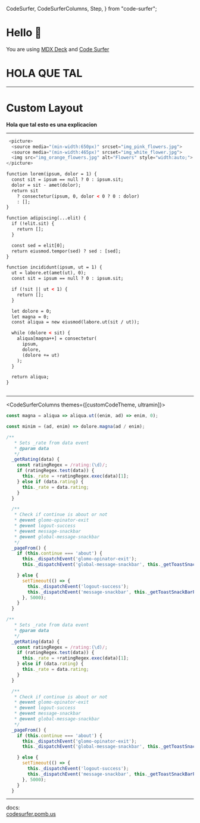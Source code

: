   CodeSurfer,
  CodeSurferColumns,
  Step,
} from "code-surfer";


# Hello 👋

You are using [MDX Deck](https://github.com/jxnblk/mdx-deck) and [Code Surfer](https://codesurfer.pomb.us)

<h1>HOLA QUE TAL</h1>

---

<Layout>

# Custom Layout

**Hola que tal esto es una explicacion**

</Layout>

---

<CodeSurfer theme={customTheme}>

```js title="Using Lazy Loading" subtitle="Look at the first line"
 <picture>
  <source media="(min-width:650px)" srcset="img_pink_flowers.jpg">
  <source media="(min-width:465px)" srcset="img_white_flower.jpg">
  <img src="img_orange_flowers.jpg" alt="Flowers" style="width:auto;">
</picture>
```

```html
function lorem(ipsum, dolor = 1) {
  const sit = ipsum == null ? 0 : ipsum.sit;
  dolor = sit - amet(dolor);
  return sit
    ? consectetur(ipsum, 0, dolor < 0 ? 0 : dolor)
    : [];
}

function adipiscing(...elit) {
  if (!elit.sit) {
    return [];
  }

  const sed = elit[0];
  return eiusmod.tempor(sed) ? sed : [sed];
}

function incididunt(ipsum, ut = 1) {
  ut = labore.et(amet(ut), 0);
  const sit = ipsum == null ? 0 : ipsum.sit;

  if (!sit || ut < 1) {
    return [];
  }

  let dolore = 0;
  let magna = 0;
  const aliqua = new eiusmod(labore.ut(sit / ut));

  while (dolore < sit) {
    aliqua[magna++] = consectetur(
      ipsum,
      dolore,
      (dolore += ut)
    );
  }

  return aliqua;
}
```

```diff 1[10:14],2[15:19],3[22:27],10:12

```

</CodeSurfer>

---

<CodeSurferColumns themes={[customCodeTheme, ultramin]}>

<Step>

```js
const magna = aliqua => aliqua.ut((enim, ad) => enim, 0);
```

```js
const minim = (ad, enim) => dolore.magna(ad / enim);
```

</Step>

<Step>

```js
/**
   * Sets _rate from data event
   * @param data
   */
  _getRating(data) {
    const ratingRegex = /rating:(\d)/;
    if (ratingRegex.test(data)) {
      this._rate = +ratingRegex.exec(data)[1];
    } else if (data.rating) {
      this._rate = data.rating;
    }
  }

  /**
   * Check if continue is about or not
   * @event glomo-opinator-exit
   * @event logout-success
   * @event message-snackbar
   * @event global-message-snackbar
   */
  _pageFrom() {
    if (this.continue === 'about') {
      this._dispatchEvent('glomo-opinator-exit');
      this._dispatchEvent('global-message-snackbar', this._getToastSnackBarParams());

    } else {
      setTimeout(() => {
        this._dispatchEvent('logout-success');
        this._dispatchEvent('message-snackbar', this._getToastSnackBarParams());
      }, 5000);
    }
  }
```

```js
/**
   * Sets _rate from data event
   * @param data
   */
  _getRating(data) {
    const ratingRegex = /rating:(\d)/;
    if (ratingRegex.test(data)) {
      this._rate = +ratingRegex.exec(data)[1];
    } else if (data.rating) {
      this._rate = data.rating;
    }
  }

  /**
   * Check if continue is about or not
   * @event glomo-opinator-exit
   * @event logout-success
   * @event message-snackbar
   * @event global-message-snackbar
   */
  _pageFrom() {
    if (this.continue === 'about') {
      this._dispatchEvent('glomo-opinator-exit');
      this._dispatchEvent('global-message-snackbar', this._getToastSnackBarParams());

    } else {
      setTimeout(() => {
        this._dispatchEvent('logout-success');
        this._dispatchEvent('message-snackbar', this._getToastSnackBarParams());
      }, 5000);
    }
  }
```

</Step>

</CodeSurferColumns>

---

docs:  
[codesurfer.pomb.us](https://codesurfer.pomb.us)
